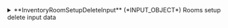 
<details>
  <summary>
  **InventoryRoomSetupDeleteInput** (*INPUT_OBJECT*)  
  Rooms setup delete input data  
  </summary>
  
    <details style={{ pointerEvents: "none" }}>
      <summary>
      **clientCode**&nbsp;<span class="required"> *</span>&nbsp; (*String*)  
      Client code.  
      </summary>
    </details>

    <details style={{ pointerEvents: "none" }}>
      <summary>
      **supplierCode**&nbsp;<span class="required"> *</span>&nbsp; (*String*)  
      Travelgate Supplier/Channel code.  
      </summary>
    </details>

    <details style={{ pointerEvents: "none" }}>
      <summary>
      **roomCodes**&nbsp;<span class="required"> *</span>&nbsp; (*String*)  
      Rooms codes to delete.  
      </summary>
    </details>

    <details style={{ pointerEvents: "none" }}>
      <summary>
      **rateCode**&nbsp;<span class="required"> *</span>&nbsp; (*String*)  
      Rate Code .  
      </summary>
    </details>

    <details style={{ pointerEvents: "none" }}>
      <summary>
      **hotelCode**&nbsp;<span class="required"> *</span>&nbsp; (*String*)  
      Code associated with the hotel.  
      </summary>
    </details>

    <details style={{ pointerEvents: "none" }}>
      <summary>
      **contextCode** (*String*)  
      Context code.  
      </summary>
    </details>
  
</details>
